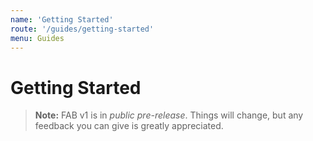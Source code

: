```yaml
---
name: 'Getting Started'
route: '/guides/getting-started'
menu: Guides
---
```


# Getting Started

> **Note:** FAB v1 is in _public pre-release_. Things will change, but any feedback you can give is greatly appreciated.
